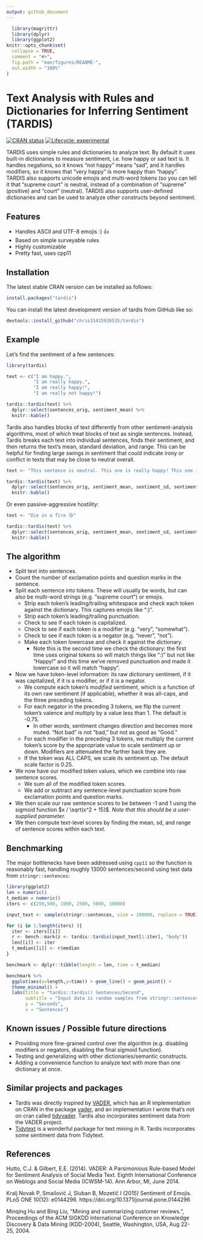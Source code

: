 ```yaml
---
output: github_document
---
```


<!-- README.md is generated from README.Rmd. Please edit that file -->

```r
  library(magrittr)
  library(dplyr)
  library(ggplot2)
knitr::opts_chunk$set(
  collapse = TRUE,
  comment = "#>",
  fig.path = "man/figures/README-",
  out.width = "100%"
)
```

# Text Analysis with Rules and Dictionaries for Inferring Sentiment (TARDIS)

<!-- badges: start -->
[![CRAN status](https://www.r-pkg.org/badges/version/tardis)](https://CRAN.R-project.org/package=tardis)
[![Lifecycle: experimental](https://img.shields.io/badge/lifecycle-experimental-orange.svg)](https://lifecycle.r-lib.org/articles/stages.html#experimental)
<!-- badges: end -->

TARDIS uses simple rules and dictionaries to analyze text. By
    default it uses built-in dictionaries to measure sentiment, i.e. how happy 
    or sad text is. It handles negations, so it knows "not happy" means "sad",
    and it handles modifiers, so it knows that "very happy" is more happy than
    "happy". TARDIS also supports unicode emojis and multi-word tokens (so you
    can tell it that "supreme court" is neutral, instead of a combination of 
    "supreme" (positive) and "court" (neutral). TARDIS also supports user-defined
    dictionaries and can be used to analyze other constructs beyond sentiment.

## Features

* Handles ASCII and UTF-8 emojis :) 👍
* Based on simple surveyable rules
* Highly customizable
* Pretty fast, uses cpp11

## Installation

The latest stable CRAN version can be installed as follows:

```r
install.packages("tardis")
```

You can install the latest development version of tardis from GitHub like so:

``` r
devtools::install_github("chris31415926535/tardis")
```

## Example

Let's find the sentiment of a few sentences:

```r
library(tardis)

text <- c("I am happy.",
          "I am really happy.",
          "I am really happy!",
          "I am really not happy!")

tardis::tardis(text) %>%
  dplyr::select(sentences_orig, sentiment_mean) %>%
  knitr::kable()
```

Tardis also handles blocks of text differently from other sentiment-analysis algorithms, most of which treat blocks of text as single sentences. Instead, Tardis breaks each text into individual sentences, finds their sentiment, and then returns the text's mean, standard deviation, and range. This can be helpful for finding large swings in sentiment that could indicate irony or conflict in texts that may be close to neutral overall.

```r
text <- "This sentence is neutral. This one is really happy! This one is absolutely miserable."

tardis::tardis(text) %>%
  dplyr::select(sentences_orig, sentiment_mean, sentiment_sd, sentiment_range) %>%
  knitr::kable()
```

Or even passive-aggressive hostility:

```r
text <- "Die in a fire 😘" 

tardis::tardis(text) %>%
  dplyr::select(sentences_orig, sentiment_mean, sentiment_sd, sentiment_range) %>%
  knitr::kable()
```

## The algorithm

* Split text into sentences.
* Count the number of exclamation points and question marks in the sentence.
* Split each sentence into tokens. These will usually be words, but can also be multi-word strings (e.g. "supreme court") or emojis.
  * Strip each token's leading/trailing whitespace and check each token against the dictionary. This captures emojis like ":)".
  * Strip each token's leading/trailing punctuation. 
  * Check to see if each token is capitalized.
  * Check to see if each token is a modifier (e.g. "very", "somewhat").
  * Check to see if each token is a negator (e.g. "never", "not").
  * Make each token lowercase and check it against the dictionary.
    * Note this is the second time we check the dictionary: the first time uses original tokens so will match things like ":)" but not like "Happy!" and this time we've removed punctuation and made it lowercase so it will match "happy".
* Now we have token-level information: its raw dictionary sentiment, if it was capitalized, if it is a modifier, or if it is a negator.
  * We compute each token's *modified* sentiment, which is a function of its own raw sentiment (if applicable), whether it was all-caps, and the three preceding tokens.
  * For each negator in the preceding 3 tokens, we flip the current token's valence and multiply by a value less than 1. The default is -0.75.
    * In other words, sentiment changes direction and becomes more muted. "Not bad" is not "bad," but not as good as "Good."
  * For each modifier in the preceding 3 tokens, we multiply the current token's score by the appropriate value to scale sentiment up or down. Modifiers are attenuated the farther back they are. 
  * If the token was ALL CAPS, we scale its sentiment up. The default scale factor is 0.25.
* We now have our modified token values, which we combine into raw sentence scores.
  * We sum all of the modified token scores.
  * We add or subtract any sentence-level punctuation score from exclamation points and question marks.
* We then scale our raw sentence scores to be between -1 and 1 using the sigmoid function $x / \sqrt(x^2 + 15)$. *Note that this should be a user-supplied parameter.*
* We then compute text-level scores by finding the mean, sd, and range of sentence scores within each text.


## Benchmarking

The major bottlenecks have been addressed using `cpp11` so the function is reasonably fast, handling roughly 13000 sentences/second using test data from `stringr::sentences`:

```r
library(ggplot2)
len = numeric()
t_median = numeric()
iters <- c(250,500, 1000, 2500, 5000, 10000)

input_text <- sample(stringr::sentences, size = 100000, replace = TRUE)

for (i in 1:length(iters) ){
  iter <- iters[[i]]
  r <- bench::mark(z <- tardis::tardis(input_text[1:iter], "body"))
  len[[i]] <- iter
  t_median[[i]] <- r$median
}

benchmark <- dplyr::tibble(length = len, time = t_median)

benchmark %>%
  ggplot(aes(x=length,y=time)) + geom_line() + geom_point() +
  theme_minimal() +
  labs(title = "tardis::tardis() Sentences/Second",
       subtitle = "Input data is random samples from stringr::sentences",
       y = "Seconds",
       x = "Sentences")

```


## Known issues / Possible future directions

* Providing more fine-grained control over the algorithm (e.g. disabling modifiers or negators, disabling the final sigmoid function).
* Testing and generalizing with other dictionaries/semantic constructs.
* Adding a convenience function to analyze text with more than one dictionary at once.

## Similar projects and packages

* Tardis was directly inspired by [VADER](https://github.com/cjhutto/vaderSentiment), which has an R implementation on CRAN in the package [vader](https://cran.r-project.org/package=vader), and an implementation I wrote that's not on cran called [tidyvader](https://github.com/chris31415926535/tidyvader). Tardis also incorporates sentiment data from the VADER project.
* [Tidytext](https://github.com/juliasilge/tidytext) is a wonderful package for text mining in R. Tardis incorporates some sentiment data from Tidytext.


## References

Hutto, C.J. & Gilbert, E.E. (2014). VADER: A Parsimonious Rule-based Model for Sentiment Analysis of Social Media Text. Eighth International Conference on Weblogs and Social Media (ICWSM-14). Ann Arbor, MI, June 2014.

Kralj Novak P, Smailović J, Sluban B, Mozetič I (2015) Sentiment of Emojis. PLoS ONE 10(12): e0144296. https://doi.org/10.1371/journal.pone.0144296

Minqing Hu and Bing Liu, “Mining and summarizing customer reviews.”, Proceedings of the ACM SIGKDD International Conference on Knowledge Discovery & Data Mining (KDD-2004), Seattle, Washington, USA, Aug 22-25, 2004.
